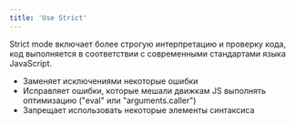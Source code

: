 ```yaml
---
title: 'Use Strict'
---
```


Strict mode включает более строгую интерпретацию и проверку кода, код выполняется в соответствии с современными стандартами языка JavaScript.

- Заменяет исключениями некоторые ошибки
- Исправляет ошибки, которые мешали движкам JS выполнять оптимизацию ("eval" или "arguments.caller")
- Запрещает использовать некоторые элементы синтаксиса

